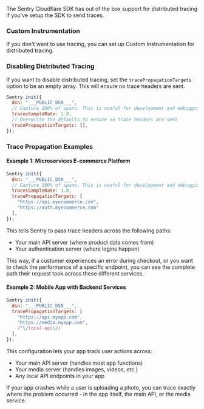 The Sentry Cloudflare SDK has out of the box support for distributed tracing if you've setup the SDK to send traces.

### Custom Instrumentation

If you don't want to use tracing, you can set up <PlatformLink to="/tracing/trace-propagation/custom-instrumentation/">Custom Instrumentation</PlatformLink> for distributed tracing.

### Disabling Distributed Tracing

If you want to disable distributed tracing, set the `tracePropagationTargets` option to be an empty array. This will ensure no trace headers are sent.

```javascript
Sentry.init({
  dsn: "___PUBLIC_DSN___",
  // Capture 100% of spans. This is useful for development and debugging. Consider reducing in production or using traceSampler
  tracesSampleRate: 1.0,
  // Overwrite the defaults to ensure no trace headers are sent
  tracePropagationTargets: [],
});
```

### Trace Propagation Examples

#### Example 1: Microservices E-commerce Platform

```javascript
Sentry.init({
  dsn: "___PUBLIC_DSN___",
  // Capture 100% of spans. This is useful for development and debugging. Consider reducing in production or using traceSampler
  tracesSampleRate: 1.0,
  tracePropagationTargets: [
    "https://api.myecommerce.com",
    "https://auth.myecommerce.com"
  ],
});
```

This tells Sentry to pass trace headers across the following paths:

* Your main API server (where product data comes from)
* Your authentication server (where logins happen)

This way, if a customer experiences an error during checkout, or you want to check the performance of a specific endpoint, you can see the complete path their request took across these different services.

#### Example 2: Mobile App with Backend Services

```javascript
Sentry.init({
  dsn: "___PUBLIC_DSN___",
  tracePropagationTargets: [
    "https://api.myapp.com",
    "https://media.myapp.com",
    /^\/local-api\//
  ],
});
```

This configuration lets your app track user actions across:

* Your main API server (handles most app functions)
* Your media server (handles images, videos, etc.)
* Any local API endpoints in your app

If your app crashes while a user is uploading a photo, you can trace exactly where the problem occurred - in the app itself, the main API, or the media service.
